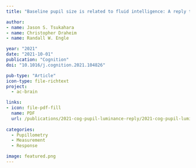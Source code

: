 ```yaml
---
title: "Baseline pupil size is related to fluid intelligence: A reply to Unsworth et al. (2021)"

author:
- name: Jason S. Tsukahara
- name: Christopher Draheim
- name: Randall W. Engle

year: "2021"
date: "2021-10-01"
publication: "Cognition"
doi: "10.1016/j.cognition.2021.104826"

pub-type: "Article"
icon-type: file-richtext
project:
  - ac-brain

links:
- icon: file-pdf-fill
  name: PDF
  url: /publications/2021-cog-pupil-luminance-reply/2021-cog-pupil-luminance-reply.pdf
  
categories:
  - Pupillometry
  - Measurement
  - Response

image: featured.png
---
```

